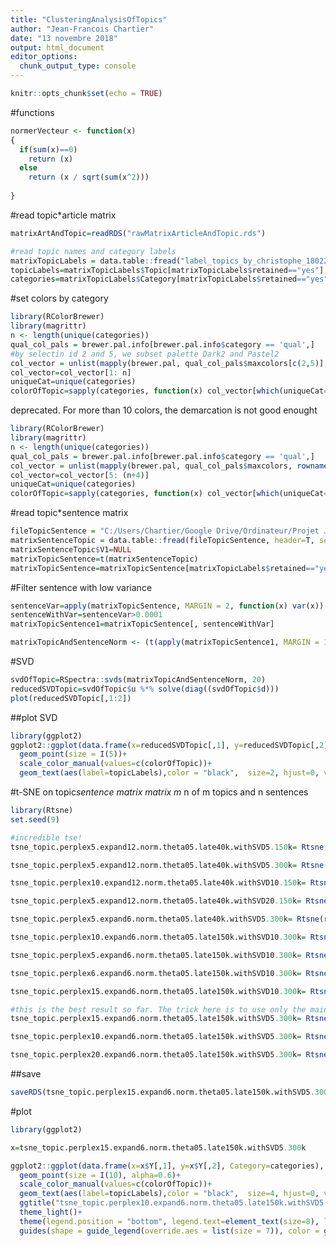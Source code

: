```yaml
---
title: "ClusteringAnalysisOfTopics"
author: "Jean-Francois Chartier"
date: "13 novembre 2018"
output: html_document
editor_options: 
  chunk_output_type: console
---
```


```r
knitr::opts_chunk$set(echo = TRUE)
```

#functions
```r
normerVecteur <- function(x) 
{
  if(sum(x)==0)
    return (x)
  else 
    return (x / sqrt(sum(x^2)))
  
}
```

#read topic*article matrix
```r
matrixArtAndTopic=readRDS("rawMatrixArticleAndTopic.rds")

#read topic names and category labels
matrixTopicLabels = data.table::fread("label_topics_by_christophe_180227_180611.csv", header=T, sep = ",", encoding = "UTF-8")
topicLabels=matrixTopicLabels$Topic[matrixTopicLabels$retained=="yes"]
categories=matrixTopicLabels$Category[matrixTopicLabels$retained=="yes"]
```

#set colors by category

```r
library(RColorBrewer)
library(magrittr)
n <- length(unique(categories))
qual_col_pals = brewer.pal.info[brewer.pal.info$category == 'qual',]
#by selectin id 2 and 5, we subset palette Dark2 and Pastel2
col_vector = unlist(mapply(brewer.pal, qual_col_pals$maxcolors[c(2,5)], rownames(qual_col_pals[c(2,5),]))) %>% unique()
col_vector=col_vector[1: n]
uniqueCat=unique(categories)
colorOfTopic=sapply(categories, function(x) col_vector[which(uniqueCat==x)])
```
deprecated. For more than 10 colors, the demarcation is not good enought
```r
library(RColorBrewer)
library(magrittr)
n <- length(unique(categories))
qual_col_pals = brewer.pal.info[brewer.pal.info$category == 'qual',]
col_vector = unlist(mapply(brewer.pal, qual_col_pals$maxcolors, rownames(qual_col_pals))) %>% unique()
col_vector=col_vector[5: (n+4)]
uniqueCat=unique(categories)
colorOfTopic=sapply(categories, function(x) col_vector[which(uniqueCat==x)])
```

#read topic*sentence matrix
```r
fileTopicSentence = "C:/Users/Chartier/Google Drive/Ordinateur/Projet JSTOR/Analyses/Davide's data/phrase_topic/phrase_topic.csv"
matrixSentenceTopic = data.table::fread(fileTopicSentence, header=T, sep = ",", encoding = "UTF-8")
matrixSentenceTopic$V1=NULL
matrixTopicSentence=t(matrixSentenceTopic)
matrixTopicSentence=matrixTopicSentence[matrixTopicLabels$retained=="yes",]

```

#Filter sentence with low variance
```r
sentenceVar=apply(matrixTopicSentence, MARGIN = 2, function(x) var(x))
sentenceWithVar=sentenceVar>0.0001
matrixTopicSentence1=matrixTopicSentence[, sentenceWithVar]

matrixTopicAndSentenceNorm <- (t(apply(matrixTopicSentence1, MARGIN = 1, FUN = function(x) normerVecteur(x))))
```

#SVD
```r
svdOfTopic=RSpectra::svds(matrixTopicAndSentenceNorm, 20)
reducedSVDTopic=svdOfTopic$u %*% solve(diag((svdOfTopic$d)))
plot(reducedSVDTopic[,1:2])

```

##plot SVD 
```r
library(ggplot2)
ggplot2::ggplot(data.frame(x=reducedSVDTopic[,1], y=reducedSVDTopic[,2], Category=categories), aes(x=x, y=y, color=Category)) +
  geom_point(size = I(5))+
  scale_color_manual(values=c(colorOfTopic))+
  geom_text(aes(label=topicLabels),color = "black",  size=2, hjust=0, vjust=0)
```


#t-SNE on topic*sentence matrix
matrix m * n of m topics and n sentences
```r
library(Rtsne)
set.seed(9)

#incredible tse!
tsne_topic.perplex5.expand12.norm.theta05.late40k.withSVD5.150k= Rtsne(reducedSVDTopic[,1:5], check_duplicates=FALSE, pca=F,perplexity=5, theta=0.05, dims=2, pca_center=F, pca_scale=F, exaggeration_factor=12, stop_lying_iter=40000, max_iter=150000)

tsne_topic.perplex5.expand12.norm.theta05.late40k.withSVD5.300k= Rtsne(reducedSVDTopic[,1:5], check_duplicates=FALSE, pca=F,perplexity=5, theta=0.05, dims=2, pca_center=F, pca_scale=F, exaggeration_factor=12, stop_lying_iter=40000, max_iter=300000)

tsne_topic.perplex10.expand12.norm.theta05.late40k.withSVD10.150k= Rtsne(reducedSVDTopic[,1:10], check_duplicates=FALSE, pca=F,perplexity=10, theta=0.05, dims=2, pca_center=F, pca_scale=F, exaggeration_factor=12, stop_lying_iter=40000, max_iter=150000)

tsne_topic.perplex5.expand12.norm.theta05.late40k.withSVD20.150k= Rtsne(reducedSVDTopic, check_duplicates=FALSE, pca=F,perplexity=5, theta=0.05, dims=2, pca_center=F, pca_scale=F, exaggeration_factor=12, stop_lying_iter=40000, max_iter=150000)

tsne_topic.perplex5.expand6.norm.theta05.late40k.withSVD5.300k= Rtsne(reducedSVDTopic[,1:5], check_duplicates=FALSE, pca=F,perplexity=5, theta=0.05, dims=2, pca_center=F, pca_scale=F, exaggeration_factor=6, stop_lying_iter=40000, max_iter=300000)

tsne_topic.perplex10.expand6.norm.theta05.late150k.withSVD10.300k= Rtsne(reducedSVDTopic[,1:10], check_duplicates=FALSE, pca=F,perplexity=10, theta=0.05, dims=2, pca_center=F, pca_scale=F, exaggeration_factor=6, stop_lying_iter=150000, max_iter=300000)

tsne_topic.perplex5.expand6.norm.theta05.late150k.withSVD10.300k= Rtsne(reducedSVDTopic[,1:10], check_duplicates=FALSE, pca=F,perplexity=5, theta=0.05, dims=2, pca_center=F, pca_scale=F, exaggeration_factor=6, stop_lying_iter=150000, max_iter=300000)

tsne_topic.perplex6.expand6.norm.theta05.late150k.withSVD10.300k= Rtsne(reducedSVDTopic[,1:10], check_duplicates=FALSE, pca=F,perplexity=6, theta=0.05, dims=2, pca_center=F, pca_scale=F, exaggeration_factor=6, stop_lying_iter=150000, max_iter=300000)

tsne_topic.perplex15.expand6.norm.theta05.late150k.withSVD10.300k= Rtsne(reducedSVDTopic[,1:10], check_duplicates=FALSE, pca=F,perplexity=15, theta=0.05, dims=2, pca_center=F, pca_scale=F, exaggeration_factor=6, stop_lying_iter=150000, max_iter=300000)

#this is the best result so far. The trick here is to use only the main dimensions of the SVD, for instance 5 here, but to use a relatively high perplexity score (which correspond to the KKN). Few dimensions focus on main features but high perplexity prevent the map to collapse into several smal insignificant clusters 
tsne_topic.perplex15.expand6.norm.theta05.late150k.withSVD5.300k= Rtsne(reducedSVDTopic[,1:5], check_duplicates=FALSE, pca=F,perplexity=15, theta=0.05, dims=2, pca_center=F, pca_scale=F, exaggeration_factor=6, stop_lying_iter=150000, max_iter=300000)

tsne_topic.perplex10.expand6.norm.theta05.late150k.withSVD5.300k= Rtsne(reducedSVDTopic[,1:5], check_duplicates=FALSE, pca=F,perplexity=10, theta=0.05, dims=2, pca_center=F, pca_scale=F, exaggeration_factor=6, stop_lying_iter=150000, max_iter=300000)

tsne_topic.perplex20.expand6.norm.theta05.late150k.withSVD5.300k= Rtsne(reducedSVDTopic[,1:5], check_duplicates=FALSE, pca=F,perplexity=20, theta=0.05, dims=2, pca_center=F, pca_scale=F, exaggeration_factor=6, stop_lying_iter=150000, max_iter=300000)

```
##save
```r
saveRDS(tsne_topic.perplex15.expand6.norm.theta05.late150k.withSVD5.300k, "tsne_topic.perplex15.expand6.norm.theta05.late150k.withSVD5.300k.rds")
```


#plot
```r
library(ggplot2)

x=tsne_topic.perplex15.expand6.norm.theta05.late150k.withSVD5.300k

ggplot2::ggplot(data.frame(x=x$Y[,1], y=x$Y[,2], Category=categories), aes(x=x, y=y, color=Category)) +
  geom_point(size = I(10), alpha=0.6)+
  scale_color_manual(values=c(colorOfTopic))+
  geom_text(aes(label=topicLabels),color = "black",  size=4, hjust=0, vjust=0)+
  ggtitle("tsne_topic.perplex10.expand6.norm.theta05.late150k.withSVD5.300k")+
  theme_light()+
  theme(legend.position = "bottom", legend.text=element_text(size=8), legend.spacing.y = unit(0.1, "cm"), legend.key.size = unit(0.1, "cm"), legend.box = "horizontal")+
  guides(shape = guide_legend(override.aes = list(size = 7)), color = guide_legend(override.aes = list(size = 7)))
  


```

